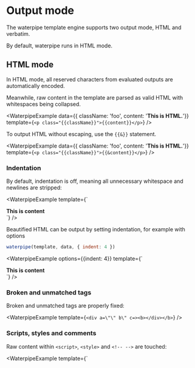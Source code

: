 <Module name="waterpipe" />

# Output mode

The waterpipe template engine supports two output mode, HTML and verbatim.

By default, waterpipe runs in HTML mode.

## HTML mode

In HTML mode, all reserved characters from evaluated outputs are automatically encoded.

Meanwhile, raw content in the template are parsed as valid HTML with whitespaces being collapsed.

<WaterpipeExample
    data={{ className: 'foo', content: '<b>This is HTML.</b>'}}
    template={`<p class="{{className}}">{{content}}</p>`}
/>

To output HTML without escaping, use the `{{&}}` statement.

<WaterpipeExample
    data={{ className: 'foo', content: '<b>This is HTML.</b>'}}
    template={`<p class="{{className}}">{{&content}}</p>`}
/>

### Indentation

By default, indentation is off, meaning all unnecessary whitespace and newlines are stripped:

<WaterpipeExample
    template={`
<div>
    <b> This is content </b>
</div>`}
/>

Beautified HTML can be output by setting indentation, for example with options

```javascript
waterpipe(template, data, { indent: 4 })
```

<WaterpipeExample
    options={{indent: 4}}
    template={`
<div>
    <b> This is content </b>
</div>`}
/>

### Broken and unmatched tags

Broken and unmatched tags are properly fixed:

<WaterpipeExample
    template={`<div a=\"\" b\" c=><b></div></b>`}
/>

### Scripts, styles and comments

Raw content within `<script>`, `<style>` and `<!-- -->` are touched:

<WaterpipeExample
    template={`
<script>
    console.log('');
</script>
<style>
    .root { padding: 1em }
</style>
<!-- comments ->`}
/>

## Verbatim mode

When template content has to be treated as-is without being parsed and HTML, set `html` options to `false`.

```javascript
waterpipe(template, data, { html: false });
```

For example,

<WaterpipeExample
    data={{ content: '<b>This is HTML.</b>'}}
    options={{ html: false }}
    template={`
--------------------
< This is not HTML >
--------------------

{{content}}

--------------------
`}
/>

### Line stripping

In verbatim mode, whitespaces and indentations are preserved except for the lines containing only flow-control tags. For example,

<WaterpipeExample
    data={{ items: [1,2,3]}}
    options={{ html: false }}
    template={`
Items:

{{foreach items}}
  - {{.}}
{{/foreach}}
`}
/>
